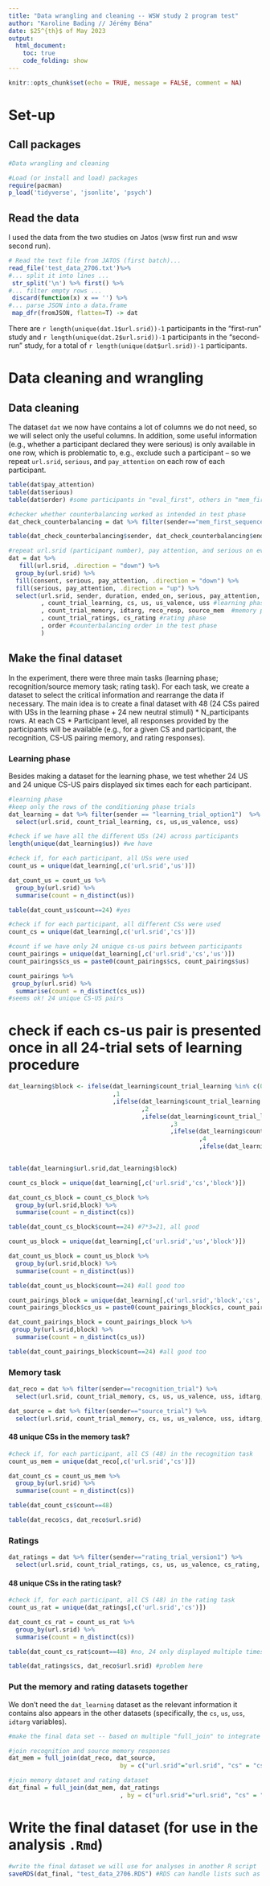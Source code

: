 ```yaml
---
title: "Data wrangling and cleaning -- WSW study 2 program test"
author: "Karoline Bading // Jérémy Béna"
date: $25^{th}$ of May 2023
output:
  html_document:
    toc: true
    code_folding: show
---
```


```r
knitr::opts_chunk$set(echo = TRUE, message = FALSE, comment = NA)
```

# Set-up

## Call packages

```r
#Data wrangling and cleaning

#Load (or install and load) packages
require(pacman)
p_load('tidyverse', 'jsonlite', 'psych')
```

## Read the data

I used the data from the two studies on Jatos (wsw first run and wsw second run).

```r
# Read the text file from JATOS (first batch)...
read_file('test_data_2706.txt')%>%
#... split it into lines ...
 str_split('\n') %>% first() %>%
#... filter empty rows ...
 discard(function(x) x == '') %>%
#... parse JSON into a data.frame
 map_dfr(fromJSON, flatten=T) -> dat


```

There are `r length(unique(dat.1$url.srid))-1` participants in the "first-run" study and `r length(unique(dat.2$url.srid))-1` participants in the "second-run" study, for a total of `r length(unique(dat$url.srid))-1` participants.

# Data cleaning and wrangling

## Data cleaning

The dataset `dat` we now have contains a lot of columns we do not need, so we will select only the useful columns. In addition, some useful information (e.g., whether a participant declared they were serious) is only available in one row, which is problematic to, e.g., exclude such a participant -- so we repeat `url.srid`, `serious`, and `pay_attention` on each row of each participant.

```r
table(dat$pay_attention) 
table(dat$serious)
table(dat$order) #some participants in "eval_first", others in "mem_first"

#checker whether counterbalancing worked as intended in test phase
dat_check_counterbalancing = dat %>% filter(sender=="mem_first_sequence" | sender=="eval_first_sequence")

table(dat_check_counterbalancing$sender, dat_check_counterbalancing$ended_on, dat_check_counterbalancing$order) #ok

#repeat url.srid (participant number), pay attention, and serious on every line of each participant; then select only useful variables
dat = dat %>%
   fill(url.srid, .direction = "down") %>% 
  group_by(url.srid) %>% 
  fill(consent, serious, pay_attention, .direction = "down") %>%
  fill(serious, pay_attention, .direction = "up") %>% 
  select(url.srid, sender, duration, ended_on, serious, pay_attention, response, response_action #general information
         , count_trial_learning, cs, us, us_valence, uss #learning phase
         , count_trial_memory, idtarg, reco_resp, source_mem  #memory phase
         , count_trial_ratings, cs_rating #rating phase 
         , order #counterbalancing order in the test phase
         ) 
```

## Make the final dataset

In the experiment, there were three main tasks (learning phase; recognition/source memory task; rating task). For each task, we create a dataset to select the critical information and rearrange the data if necessary. The main idea is to create a final dataset with 48 (24 CSs paired with USs in the learning phase + 24 new neutral stimuli) \* N_participants rows. At each CS \* Participant level, all responses provided by the participants will be available (e.g., for a given CS and participant, the recognition, CS-US pairing memory, and rating responses).

### Learning phase

Besides making a dataset for the learning phase, we test whether 24 US and 24 unique CS-US pairs displayed six times each for each participant.

```r
#learning phase
#keep only the rows of the conditioning phase trials
dat_learning = dat %>% filter(sender == "learning_trial_option1")  %>%
  select(url.srid, count_trial_learning, cs, us,us_valence, uss)

#check if we have all the different USs (24) across participants 
length(unique(dat_learning$us)) #we have

#check if, for each participant, all USs were used
count_us = unique(dat_learning[,c('url.srid','us')])

dat_count_us = count_us %>%                           
  group_by(url.srid) %>%
  summarise(count = n_distinct(us))

table(dat_count_us$count==24) #yes

#check if for each participant, all different CSs were used
count_cs = unique(dat_learning[,c('url.srid','cs')])

#count if we have only 24 unique cs-us pairs between participants
count_pairings = unique(dat_learning[,c('url.srid','cs','us')])
count_pairings$cs_us = paste0(count_pairings$cs, count_pairings$us)

count_pairings %>%                           
 group_by(url.srid) %>%
  summarise(count = n_distinct(cs_us))
#seems ok! 24 unique CS-US pairs
```

# check if each cs-us pair is presented once in all 24-trial sets of learning procedure

```r
dat_learning$block <- ifelse(dat_learning$count_trial_learning %in% c(0:23)
                             ,1
                             ,ifelse(dat_learning$count_trial_learning %in% c(24:47)
                                     ,2
                                     ,ifelse(dat_learning$count_trial_learning %in% c(48:71)
                                             ,3
                                             ,ifelse(dat_learning$count_trial_learning %in% c(72:95)
                                                     ,4
                                                     ,ifelse(dat_learning$count_trial_learning %in% c(96:119)
                                                                                                      ,5,6)))))

table(dat_learning$url.srid,dat_learning$block)

count_cs_block = unique(dat_learning[,c('url.srid','cs','block')])

dat_count_cs_block = count_cs_block %>%                           
  group_by(url.srid,block) %>%
  summarise(count = n_distinct(cs))

table(dat_count_cs_block$count==24) #7*3=21, all good

count_us_block = unique(dat_learning[,c('url.srid','us','block')])

dat_count_us_block = count_us_block %>%                           
  group_by(url.srid,block) %>%
  summarise(count = n_distinct(us))

table(dat_count_us_block$count==24) #all good too

count_pairings_block = unique(dat_learning[,c('url.srid','block','cs','us')])
count_pairings_block$cs_us = paste0(count_pairings_block$cs, count_pairings_block$us)

dat_count_pairings_block = count_pairings_block %>%                           
 group_by(url.srid,block) %>%
  summarise(count = n_distinct(cs_us))

table(dat_count_pairings_block$count==24) #all good too

```

### Memory task

```r
dat_reco = dat %>% filter(sender=="recognition_trial") %>%
  select(url.srid, count_trial_memory, cs, us, us_valence, uss, idtarg, reco_resp, order)

dat_source = dat %>% filter(sender=="source_trial") %>%
  select(url.srid, count_trial_memory, cs, us, us_valence, uss, idtarg, source_mem, order)
```

#### 48 unique CSs in the memory task?

```r
#check if, for each participant, all CS (48) in the recognition task
count_us_mem = unique(dat_reco[,c('url.srid','cs')])

dat_count_cs = count_us_mem %>%                           
  group_by(url.srid) %>%
  summarise(count = n_distinct(cs))

table(dat_count_cs$count==48) 

table(dat_reco$cs, dat_reco$url.srid)
```

### Ratings

```r
dat_ratings = dat %>% filter(sender=="rating_trial_version1") %>%
  select(url.srid, count_trial_ratings, cs, us, us_valence, cs_rating, serious, pay_attention, order)
```

#### 48 unique CSs in the rating task?

```r
#check if, for each participant, all CS (48) in the rating task
count_us_rat = unique(dat_ratings[,c('url.srid','cs')])

dat_count_cs_rat = count_us_rat %>%                           
  group_by(url.srid) %>%
  summarise(count = n_distinct(cs))

table(dat_count_cs_rat$count==48) #no, 24 only displayed multiple times

table(dat_ratings$cs, dat_reco$url.srid) #problem here
```

### Put the memory and rating datasets together

We don't need the `dat_learning` dataset as the relevant information it contains also appears in the other datasets (specifically, the `cs`, `us`, `uss`, `idtarg` variables).

```r
#make the final data set -- based on multiple "full_join" to integrate all conditions and responses based on ppts, cs, us

#join recognition and source memory responses 
dat_mem = full_join(dat_reco, dat_source,
                               by = c("url.srid"="url.srid", "cs" = "cs", "us"="us", "uss"="uss", "idtarg"="idtarg", "us_valence"="us_valence", "count_trial_memory"="count_trial_memory", "order"="order"))

#join memory dataset and rating dataset
dat_final = full_join(dat_mem, dat_ratings
                               , by = c("url.srid"="url.srid", "cs" = "cs", "us"="us","us_valence"="us_valence", "order"="order"))
```

# Write the final dataset (for use in the analysis `.Rmd`)

```r
#write the final dataset we will use for analyses in another R script
saveRDS(dat_final, "test_data_2706.RDS") #RDS can handle lists such as in the `uss` list
```
